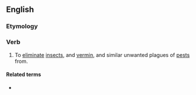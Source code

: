 ==English==

===Etymology===
{{prefix|en|dis|infest}}

===Verb===
{{en-verb}}

# {{lb|en|transitive}} To [[eliminate]] [[insect]]s, and [[vermin]], and similar unwanted plagues of [[pest]]s from.

====Related terms====
* {{l|en|disinfestation}}
